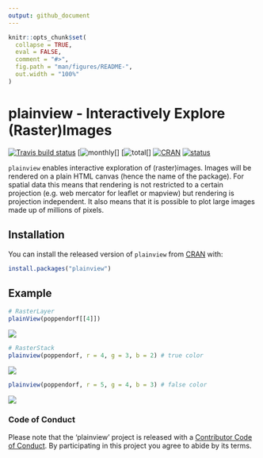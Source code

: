 ```yaml
---
output: github_document
---
```


<!-- README.md is generated from README.Rmd. Please edit that file -->

```r
knitr::opts_chunk$set(
  collapse = TRUE,
  eval = FALSE,
  comment = "#>",
  fig.path = "man/figures/README-",
  out.width = "100%"
)
```

# plainview - Interactively Explore (Raster)Images

[![Travis build status](https://travis-ci.org/r-spatial/plainview.svg?branch=master)](https://travis-ci.org/r-spatial/plainview)
[![monthly](http://cranlogs.r-pkg.org/badges/plainview)[]
[![total](http://cranlogs.r-pkg.org/badges/grand-total/plainview)[]
[![CRAN](http://www.r-pkg.org/badges/version/plainview?color=009999)](https://cran.r-project.org/package=plainview)
[![status](https://tinyverse.netlify.com/badge/plainview)](https://CRAN.R-project.org/package=plainview)

`plainview` enables interactive exploration of (raster)images. Images will be 
rendered on a plain HTML canvas (hence the name of the package). For spatial data
this means that rendering is not restricted to a certain projection (e.g. web
mercator for leaflet or mapview) but rendering is projection independent. It also 
means that it is possible to plot large images made up of millions of pixels.
  
## Installation

You can install the released version of `plainview` from [CRAN](https://CRAN.R-project.org) with:

```r
install.packages("plainview")
```

## Example

```r
# RasterLayer
plainView(poppendorf[[4]])
```

![](man/figures/README-layer.png)

```r
# RasterStack
plainview(poppendorf, r = 4, g = 3, b = 2) # true color
```

![](man/figures/README-stack_true.png)

```r
plainview(poppendorf, r = 5, g = 4, b = 3) # false color
```

![](man/figures/README-stack_false.png)

### Code of Conduct

Please note that the 'plainview' project is released with a [Contributor Code of Conduct](https://github.com/r-spatial/plainview/blob/master/CODE_OF_CONDUCT.md). By participating in this project you agree to abide by its terms.

